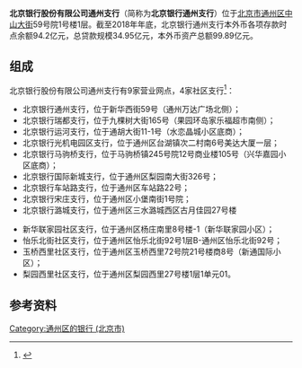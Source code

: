 {{Coord|type:landmark|display=title}}
{{Bank Financial Information
| name                          = 北京银行股份有限公司通州支行
| else_name                     = 
| logo                          = 
| logo_size                     = 
| logo_alt                      = 
| image                         = 
| full_name                     = 
| abbreviated_name              = 
| market_information            = 
| DDE                           = 
| CNAPS_code                    = 
| isin_code                     = 
| swift_code                    = 
| iban_code                     =
| ABA_Number                    =
| WKN_Number                    =
| CBRC_code                     =
| NACAO_code                    =
| OBU_swift_code                =
| finance_code_list             = 
| finance_code                  = 
| banktype                      =
| open_date                     = 2004年4月
| closing_date                  =
| zip_code                      = 
| location                      = 
| slogan                        =
| key_people                    = 
| chairman                      =
| president                     =
| revenue                       =
| operating_income	        = 
| net_income    	        = 
| assets	                = 
| equity        	        =  
| capital        	        =  
| num_employees                 = 
| major_shareholder             = 
| subsid                        =
| homepage                      = 
| footnotes                     =
}}
'''北京银行股份有限公司通州支行'''（简称为'''北京银行通州支行'''）位于[[北京市|北京市]][[通州区_(北京市)|通州区]][[中山大街|中山大街]]59号院1号楼1层。截至2018年年底，北京银行通州支行本外币各项存款时点余额94.2亿元，总贷款规模34.95亿元，本外币资产总额99.89亿元。

==组成==
北京银行股份有限公司通州支行有9家营业网点，4家社区支行<ref>{{cite web |author1=北京市通州区委党史办 |title=北京银行股份有限公司通州支行 |url=http://www.bjtzh.gov.cn/bjtz/fzx/202007/1308328.shtml |accessdate=2021-03-07}}</ref>：

*北京银行通州支行，位于新华西街59号（通州万达广场北侧）；
*北京银行瑞都支行，位于九棵树大街165号（果园环岛家乐福超市南侧）；
*北京银行运河支行，位于通胡大街11-1号（水恋晶城小区底商）；
*北京银行光机电园区支行，位于通州区台湖镇次二村南6号美达大厦一层；
*北京银行马驹桥支行，位于马驹桥镇245号院12号商业楼105号（兴华嘉园小区底商）；
*北京银行国际新城支行，位于通州区梨园南大街326号；
*北京银行车站路支行，位于通州区车站路22号；
*北京银行宋庄支行，位于通州区小堡南街1号院；
*北京银行潞城支行，位于通州区三水潞城西区古月佳园27号楼

*新华联家园社区支行，位于通州区杨庄南里8号楼-1（新华联家园小区）；
*怡乐北街社区支行，位于通州区怡乐北街92号1层B-通州区怡乐北街92号；
*玉桥西里社区支行，位于通州区玉桥西里72号院21号楼商8号（新通国际小区）；
*梨园西里社区支行，位于通州区梨园西里27号楼1层1单元01。

==参考资料==
{{reflist}}

[[Category:通州区的银行_(北京市)|Category:通州区的银行 (北京市)]]